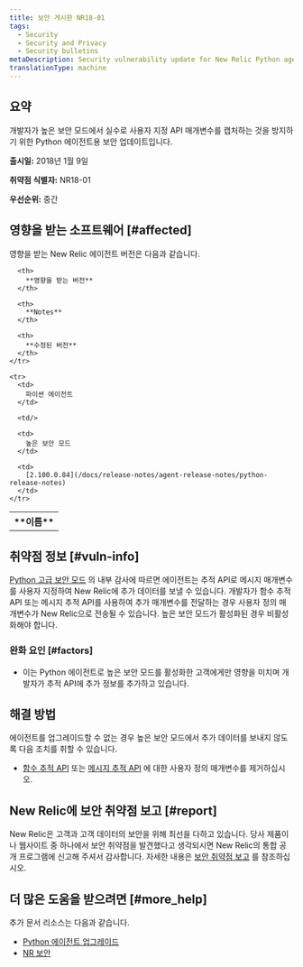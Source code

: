 ```yaml
---
title: 보안 게시판 NR18-01
tags:
  - Security
  - Security and Privacy
  - Security bulletins
metaDescription: Security vulnerability update for New Relic Python agent.
translationType: machine
---
```


## 요약

개발자가 높은 보안 모드에서 실수로 사용자 지정 API 매개변수를 캡처하는 것을 방지하기 위한 Python 에이전트용 보안 업데이트입니다.

**출시일:** 2018년 1월 9일

**취약점 식별자:** NR18-01

**우선순위:** 중간

## 영향을 받는 소프트웨어 [#affected]

영향을 받는 New Relic 에이전트 버전은 다음과 같습니다.

<table>
  <tbody>
    <tr>
      <th>
        **이름**
      </th>

      <th>
        **영향을 받는 버전**
      </th>

      <th>
        **Notes**
      </th>

      <th>
        **수정된 버전**
      </th>
    </tr>

    <tr>
      <td>
        파이썬 에이전트
      </td>

      <td/>

      <td>
        높은 보안 모드
      </td>

      <td>
        [2.100.0.84](/docs/release-notes/agent-release-notes/python-release-notes)
      </td>
    </tr>
  </tbody>
</table>

## 취약점 정보 [#vuln-info]

[Python 고급 보안 모드](/docs/agents/python-agent/configuration/python-agent-configuration#high_security) 의 내부 감사에 따르면 에이전트는 추적 API로 메시지 매개변수를 사용자 지정하여 New Relic에 추가 데이터를 보낼 수 있습니다. 개발자가 함수 추적 API 또는 메시지 추적 API를 사용하여 추가 매개변수를 전달하는 경우 사용자 정의 매개변수가 New Relic으로 전송될 수 있습니다. 높은 보안 모드가 활성화된 경우 비활성화해야 합니다.

### 완화 요인 [#factors]

* 이는 Python 에이전트로 높은 보안 모드를 활성화한 고객에게만 영향을 미치며 개발자가 추적 API에 추가 정보를 추가하고 있습니다.

## 해결 방법

에이전트를 업그레이드할 수 없는 경우 높은 보안 모드에서 추가 데이터를 보내지 않도록 다음 조치를 취할 수 있습니다.

* [함수 추적 API](/docs/agents/python-agent/python-agent-api/function_trace) 또는 [메시지 추적 API](/docs/agents/python-agent/python-agent-api/message-trace) 에 대한 사용자 정의 매개변수를 제거하십시오.

## New Relic에 보안 취약점 보고 [#report]

New Relic은 고객과 고객 데이터의 보안을 위해 최선을 다하고 있습니다. 당사 제품이나 웹사이트 중 하나에서 보안 취약점을 발견했다고 생각되시면 New Relic의 통합 공개 프로그램에 신고해 주셔서 감사합니다. 자세한 내용은 [보안 취약점 보고](/docs/security/new-relic-security/data-privacy/reporting-security-vulnerabilities) 를 참조하십시오.

## 더 많은 도움을 받으려면 [#more_help]

추가 문서 리소스는 다음과 같습니다.

* [Python 에이전트 업그레이드](/docs/agents/python-agent/installation-configuration/upgrade-python-agent)
* [NR 보안](https://newrelic.com/security)